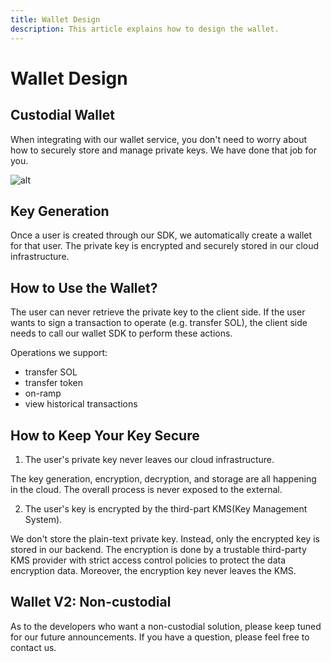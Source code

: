 ```yaml
---
title: Wallet Design
description: This article explains how to design the wallet.
---
```


# Wallet Design
## Custodial Wallet

When integrating with our wallet service, you don't need to worry about how to securely store and manage private keys. We have done that job for you.

![alt](https://market-assets.mirrorworld.fun/process/custodial_wallet_design.png)

## Key Generation

Once a user is created through our SDK, we automatically create a wallet for that user. The private key is encrypted and securely stored in our cloud infrastructure.

## How to Use the Wallet?

The user can never retrieve the private key to the client side. If the user wants to sign a transaction to operate (e.g. transfer SOL), the client side needs to call our wallet SDK to perform these actions.

Operations we support:
* transfer SOL
* transfer token
* on-ramp
* view historical transactions

## How to Keep Your Key Secure

1. The user's private key never leaves our cloud infrastructure.

The key generation, encryption, decryption, and storage are all happening in the cloud. The overall process is never exposed to the external.

2. The user's key is encrypted by the third-part KMS(Key Management System).

We don't store the plain-text private key. Instead, only the encrypted key is stored in our backend. The encryption is done by a trustable third-party KMS provider with strict access control policies to protect the data encryption data. Moreover, the encryption key never leaves the KMS.

## Wallet V2: Non-custodial

As to the developers who want a non-custodial solution, please keep tuned for our future announcements. If you have a question, please feel free to contact us.